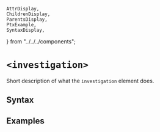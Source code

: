     AttrDisplay,
    ChildrenDisplay,
    ParentsDisplay,
    PtxExample,
    SyntaxDisplay,
} from "../../../components";

# `<investigation>`

Short description of what the `investigation` element does.

## Syntax

<SyntaxDisplay name="investigation" />

## Examples

    